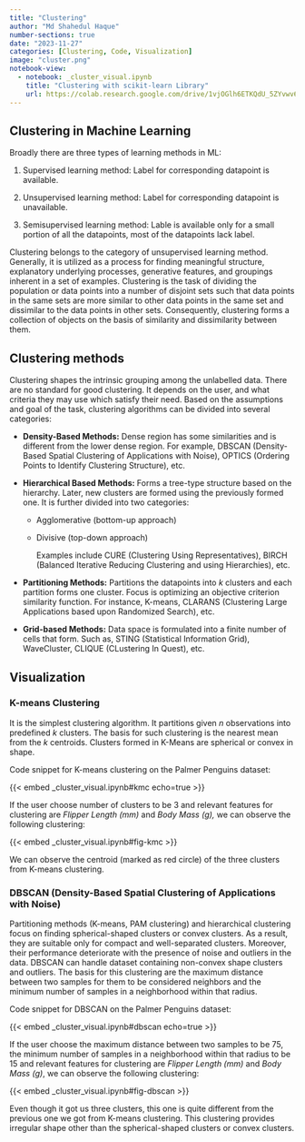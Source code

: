 ```yaml
---
title: "Clustering"
author: "Md Shahedul Haque"
number-sections: true
date: "2023-11-27"
categories: [Clustering, Code, Visualization]
image: "cluster.png"
notebook-view:
  - notebook: _cluster_visual.ipynb
    title: "Clustering with scikit-learn Library"
    url: https://colab.research.google.com/drive/1vjOGlh6ETKQdU_5ZYvwv6UrEZ8Rgshb9#scrollTo=VBhXxpLoE6c6
---
```


## Clustering in Machine Learning

Broadly there are three types of learning methods in ML:

1.  Supervised learning method: Label for corresponding datapoint is available.

2.  Unsupervised learning method: Label for corresponding datapoint is unavailable.

3.  Semisupervised learning method: Lable is available only for a small portion of all the datapoints, most of the datapoints lack label.

Clustering belongs to the category of unsupervised learning method. Generally, it is utilized as a process for finding meaningful structure, explanatory underlying processes, generative features, and groupings inherent in a set of examples. Clustering is the task of dividing the population or data points into a number of disjoint sets such that data points in the same sets are more similar to other data points in the same set and dissimilar to the data points in other sets. Consequently, clustering forms a collection of objects on the basis of similarity and dissimilarity between them. 

## Clustering methods

Clustering shapes the intrinsic grouping among the unlabelled data. There are no standard for good clustering. It depends on the user, and what criteria they may use which satisfy their need. Based on the assumptions and goal of the task, clustering algorithms can be divided into several categories: 

-   **Density-Based Methods:** Dense region has some similarities and is different from the lower dense region. For example, DBSCAN (Density-Based Spatial Clustering of Applications with Noise), OPTICS (Ordering Points to Identify Clustering Structure), etc.

-   **Hierarchical Based Methods:** Forms a tree-type structure based on the hierarchy. Later, new clusters are formed using the previously formed one. It is further divided into two categories:

    -   Agglomerative (bottom-up approach)

    -   Divisive (top-down approach)

        Examples include CURE (Clustering Using Representatives), BIRCH (Balanced Iterative Reducing Clustering and using Hierarchies), etc.

-   **Partitioning Methods:** Partitions the datapoints into $k$ clusters and each partition forms one cluster. Focus is optimizing an objective criterion similarity function. For instance, K-means, CLARANS (Clustering Large Applications based upon Randomized Search), etc.

-   **Grid-based Methods:** Data space is formulated into a finite number of cells that form. Such as, STING (Statistical Information Grid), WaveCluster, CLIQUE (CLustering In Quest), etc.

## Visualization

### K-means Clustering

It is the simplest clustering algorithm. It partitions given $n$ observations into predefined $k$ clusters. The basis for such clustering is the nearest mean from the $k$ centroids. Clusters formed in K-Means are spherical or convex in shape.

Code snippet for K-means clustering on the Palmer Penguins dataset:

{{< embed _cluster_visual.ipynb#kmc echo=true >}}

If the user choose number of clusters to be $3$ and relevant features for clustering are *Flipper Length (mm)* and *Body Mass (g),* we can observe the following clustering:

{{< embed _cluster_visual.ipynb#fig-kmc >}}

We can observe the centroid (marked as red circle) of the three clusters from K-means clustering.

### DBSCAN (Density-Based Spatial Clustering of Applications with Noise)

Partitioning methods (K-means, PAM clustering) and hierarchical clustering focus on finding spherical-shaped clusters or convex clusters. As a result, they are suitable only for compact and well-separated clusters. Moreover, their performance deteriorate with the presence of noise and outliers in the data. DBSCAN can handle dataset containing non-convex shape clusters and outliers. The basis for this clustering are the maximum distance between two samples for them to be considered neighbors and the minimum number of samples in a neighborhood within that radius.

Code snippet for DBSCAN on the Palmer Penguins dataset:

{{< embed _cluster_visual.ipynb#dbscan echo=true >}}

If the user choose the maximum distance between two samples to be $75$, the minimum number of samples in a neighborhood within that radius to be $15$ and relevant features for clustering are *Flipper Length (mm)* and *Body Mass (g)*, we can observe the following clustering:

{{< embed _cluster_visual.ipynb#fig-dbscan >}}

Even though it got us three clusters, this one is quite different from the previous one we got from K-means clustering. This clustering provides irregular shape other than the spherical-shaped clusters or convex clusters.
